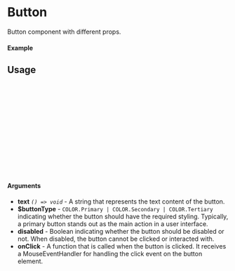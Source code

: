 
<Meta of={Button} title="Button" />

# Button

Button component with different props.

#### Example

<Canvas of={Button.Primary} />
<Canvas of={Button.Secondary} />
<Canvas of={Button.Tertiary} />

## Usage

```ts
import {Button} from "@MikeyAlmighty/raastaurant-ui";
import { PADDING, MARGIN, BUTTON_TYPE } from "../../../utils/constants";

const ExampleButton = () => {
    return (
        <Button
            text = {"Button"}
            onClick = {()=>console.log("Clicked")}
            $buttonType={COLOR.primary}
        />
    );
};

export default ExampleButton;
```

#### Arguments

- **text** _`() => void`_ - A string that represents the text content of the button.
- **$buttonType** - `COLOR.Primary | COLOR.Secondary | COLOR.Tertiary` indicating whether the button should have the required styling. Typically, a primary
button stands out as the main action in a user interface.
- **disabled** - Boolean indicating whether the button should be disabled or not. When disabled, the button cannot be
clicked or interacted with.
- **onClick** - A function that is called when the button is clicked. It receives a MouseEventHandler for handling the
click event on the button element.